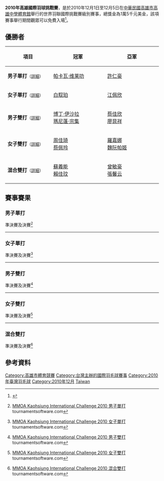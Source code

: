 {{noteTA|G1=Badminton}}
{{infobox badminton event
|name           = 2010年高雄國際羽球挑戰賽
|image          = 
|size           = 
|caption        =
|dates          = 2010年12月1日－12月5日
|number_edition = 第1屆
|level          = 4A
|prize_money    = 1.5萬美元
|location       = {{ROC}}[[高雄市|高雄市]]
|venue          = [[高雄中學|高雄中學體育館]]
|previous       = 
|next           = 
}}
'''2010年高雄國際羽球挑戰賽'''，是於2010年12月1日至12月5日在[[中華民國|中華民國]][[高雄市|高雄市]][[高雄中學|高雄中學體育館]]舉行的世界羽聯國際挑戰賽級別賽事，總獎金為1萬5千元美金，該項賽事舉行期間觀眾可以免費入場<ref>{{zh-tw}}{{cite web|title=MMOA 2010年高雄國際羽球挑戰賽|url=http://demo7-8.101eboss.com/default.asp|archiveurl=https://web.archive.org/web/20101106073347/http://demo7-8.101eboss.com/default.asp|archivedate=2010-11-06|accessdate=2010-12-06|dead-url=yes}}</ref>。

==優勝者==
{| class=wikitable style="font-size:small"
!width="200"|項目
!width="250"|冠軍
!width="250"|亞軍
|-
|'''男子單打'''<small>（[[#男子單打|詳細]]）</small>
|{{flagicon|THA}} [[帕卡瓦·维莱叻|帕卡瓦·维莱叻]]
|{{flagicon|TPE}} [[許仁豪|許仁豪]]
|-
|'''女子單打'''<small>（[[#女子單打|詳細]]）</small>
|{{flagicon|TPE}} [[白馭珀|白馭珀]]
|{{flagicon|TPE}} [[江佩欣|江佩欣]]
|-
|'''男子雙打'''<small>（[[#男子雙打|詳細]]）</small>
|{{flagicon|THA}} [[博丁·伊沙拉|博丁·伊沙拉]]<br/>{{flagicon|THA}} [[瑪尼蓬·宗集|瑪尼蓬·宗集]]
|{{flagicon|TPE}} [[蔡佳欣|蔡佳欣]]<br/>{{flagicon|TPE}} [[廖晁祥|廖晁祥]]
|-
|'''女子雙打'''<small>（[[#女子雙打|詳細]]）</small>
|{{flagicon|TPE}} [[周佳琦|周佳琦]]<br/>{{flagicon|TPE}} [[蔡佩玲|蔡佩玲]]
|{{flagicon|THA}} [[罗乍那·楚他汶迪恭|羅嘉娜]]<br>{{flagicon|THA}} [[Wiranpatch_Hongchookeat|魏阮帕姬]]
|-
|'''混合雙打'''<small>（[[#混合雙打|詳細]]）</small>
|{{flagicon|TPE}} [[蘇義能|蘇義能]]<br/>{{flagicon|TPE}} [[賴佳玟|賴佳玟]]
|{{flagicon|TPE}} [[曾敏豪|曾敏豪]]<br/>{{flagicon|TPE}} [[張馨云|張馨云]]
|}

==賽事賽果==
===男子單打===
;準決賽及決賽<ref name="MS">{{en}}[https://bwf.tournamentsoftware.com/sport/draw.aspx?id=B5440CAD-CB0C-4481-9D34-C69A970CB485&draw=1 MMOA Kaohsiung International Challenge 2010 男子單打] {{Wayback|url=https://bwf.tournamentsoftware.com/sport/draw.aspx?id=B5440CAD-CB0C-4481-9D34-C69A970CB485&draw=1 |date=20220221092057 }} tournamentsoftware.com</ref>
{{4TeamBracket-Tennis3-v2
| RD1=準決賽
| RD2=決賽
| team-width=170
| score-width=20
| RD1-team1='''{{flagicon|TPE}} [[許仁豪|許仁豪]]'''
| RD1-score1-1='''21'''
| RD1-score1-2='''21'''
| RD1-score1-3=
| RD1-team2={{flagicon|TPE}} [[施貴鈞|施貴鈞]]
| RD1-score2-1=13
| RD1-score2-2=12
| RD1-score2-3=
| RD1-team3={{flagicon|THA}} '''[[帕卡瓦·维莱叻|帕卡瓦·维莱叻]]'''
| RD1-score3-1='''21'''
| RD1-score3-2='''21'''
| RD1-score3-3=
| RD1-team4={{flagicon|TPE}} [[朱漢晝|朱漢晝]]
| RD1-score4-1=15
| RD1-score4-2=13
| RD1-score4-3=

| RD2-team1={{flagicon|TPE}} [[許仁豪|許仁豪]]
| RD2-score1-1=10
| RD2-score1-2=15
| RD2-score1-3=

| RD2-team2={{flagicon|THA}} '''[[帕卡瓦·维莱叻|帕卡瓦·维莱叻]]'''
| RD2-score2-1='''21'''
| RD2-score2-2='''21'''
| RD2-score2-3=
}}
----

===女子單打===
;準決賽及決賽<ref name="WS">{{en}}[https://bwf.tournamentsoftware.com/sport/draw.aspx?id=B5440CAD-CB0C-4481-9D34-C69A970CB485&draw=2 MMOA Kaohsiung International Challenge 2010 女子單打] {{Wayback|url=https://bwf.tournamentsoftware.com/sport/draw.aspx?id=B5440CAD-CB0C-4481-9D34-C69A970CB485&draw=2 |date=20220221092105 }} tournamentsoftware.com</ref>
{{4TeamBracket-Tennis3-v2
| RD1=準決賽
| RD2=決賽
| team-width=170
| score-width=20

| RD1-team1={{flagicon|VIE}} [[武氏妆|武氏妆]]
| RD1-score1-1=18
| RD1-score1-2=13
| RD1-score1-3=
| RD1-team2='''{{flagicon|TPE}} [[江佩欣|江佩欣]]'''
| RD1-score2-1='''21
| RD1-score2-2='''21
| RD1-score2-3=
| RD1-team3='''{{flagicon|TPE}} [[白馭珀|白馭珀]]'''
| RD1-score3-1=16
| RD1-score3-2='''21'''
| RD1-score3-3='''21'''
| RD1-team4={{flagicon|THA}} [[Chanida_Julrattanamanee|查妮塔]]
| RD1-score4-1='''21'''
| RD1-score4-2=19
| RD1-score4-3=19
| RD2-team1={{flagicon|TPE}} [[江佩欣|江佩欣]]
| RD2-score1-1=19
| RD2-score1-2=17
| RD2-score1-3=
| RD2-team2='''{{flagicon|TPE}} [[白馭珀|白馭珀]]'''
| RD2-score2-1='''21'''
| RD2-score2-2='''21'''
| RD2-score2-3=
}}
----

===男子雙打===
;準決賽及決賽<ref name="MD">{{en}}[https://bwf.tournamentsoftware.com/sport/draw.aspx?id=B5440CAD-CB0C-4481-9D34-C69A970CB485&draw=4 MMOA Kaohsiung International Challenge 2010 男子雙打] {{Wayback|url=https://bwf.tournamentsoftware.com/sport/draw.aspx?id=B5440CAD-CB0C-4481-9D34-C69A970CB485&draw=4 |date=20220221092113 }} tournamentsoftware.com</ref>
{{4TeamBracket-Tennis3-v2
| RD1=準決賽
| RD2=決賽
| team-width=170
| score-width=20

| RD1-team1='''{{flagicon|TPE}} [[蔡佳欣|蔡佳欣]]<br> {{flagicon|TPE}} [[廖晁祥|廖晁祥]]'''
| RD1-score1-1='''23'''
| RD1-score1-2='''21'''
| RD1-score1-3=
| RD1-team2={{flagicon|INA}} [[琼斯·拉夫利·詹森|玖納斯]]<br> {{flagicon|INA}} [[Dandi_Prabudita|Dandi Prabudita]]
| RD1-score2-1=21
| RD1-score2-2=16
| RD1-score2-3=

| RD1-team3={{flagicon|THA}} '''[[博丁·伊沙拉|博丁·伊沙拉]]<br> {{flagicon|THA}} [[玛尼蓬·宗集|玛尼蓬·宗集]]'''
| RD1-score3-1=9
| RD1-score3-2='''21'''
| RD1-score3-3='''21'''

| RD1-team4={{flagicon|TPE}} [[曾敏豪|曾敏豪]]<br> {{flagicon|TPE}} [[蘇義能|蘇義能]]
| RD1-score4-1='''21'''
| RD1-score4-2=19
| RD1-score4-3=13

| RD2-team1={{flagicon|TPE}} [[蔡佳欣|蔡佳欣]]<br> {{flagicon|TPE}} [[廖晁祥|廖晁祥]]
| RD2-score1-1=18
| RD2-score1-2=19
| RD2-score1-3=

| RD2-team2={{flagicon|THA}} '''[[博丁·伊沙拉|博丁·伊沙拉]]<br> {{flagicon|THA}} [[玛尼蓬·宗集|玛尼蓬·宗集]]'''
| RD2-score2-1='''21'''
| RD2-score2-2='''21'''
| RD2-score2-3=
}}
----

===女子雙打===
;準決賽及決賽<ref name="WD">{{en}}[https://bwf.tournamentsoftware.com/sport/draw.aspx?id=B5440CAD-CB0C-4481-9D34-C69A970CB485&draw=6 MMOA Kaohsiung International Challenge 2010 女子雙打] {{Wayback|url=https://bwf.tournamentsoftware.com/sport/draw.aspx?id=B5440CAD-CB0C-4481-9D34-C69A970CB485&draw=6 |date=20220221092120 }} tournamentsoftware.com</ref>
{{4TeamBracket-Tennis3-v2
| RD1=準決賽
| RD2=決賽
| team-width=170
| score-width=20

| RD1-team1='''{{flagicon|THA}} [[罗乍那·楚他汶迪恭|羅嘉娜]]<br> {{flagicon|THA}} [[Wiranpatch_Hongchookeat|魏阮帕姬]]'''
| RD1-score1-1='''21'''
| RD1-score1-2=12
| RD1-score1-3='''21'''
| RD1-team2={{flagicon|TPE}} [[劉淑芝|劉淑芝]]<br> {{flagicon|TPE}} [[李黛安|李黛安]]
| RD1-score2-1=12
| RD1-score2-2='''21'''
| RD1-score2-3=15

| RD1-team3={{flagicon|TPE}} '''[[周佳琦|周佳琦]]<br> {{flagicon|TPE}} [[蔡佩玲|蔡佩玲]]'''
| RD1-score3-1='''21'''
| RD1-score3-2='''21'''
| RD1-score3-3=

| RD1-team4={{flagicon|TPE}} [[陳虹諭|陳虹諭]]<br> {{flagicon|TPE}} [[黃美菁|黃美菁]]
| RD1-score4-1=16
| RD1-score4-2=8
| RD1-score4-3=

| RD2-team1={{flagicon|TPE}} '''[[周佳琦|周佳琦]]<br> {{flagicon|TPE}} [[蔡佩玲|蔡佩玲]]'''
| RD2-score1-1='''21'''
| RD2-score1-2='''21'''
| RD2-score1-3=

| RD2-team2={{flagicon|THA}} [[罗乍那·楚他汶迪恭|羅嘉娜]]<br> {{flagicon|THA}} [[Wiranpatch_Hongchookeat|魏阮帕姬]]
| RD2-score2-1=11
| RD2-score2-2=12
| RD2-score2-3=
}}
----

===混合雙打===
;準決賽及決賽<ref name="XD">{{en}}[https://bwf.tournamentsoftware.com/sport/draw.aspx?id=B5440CAD-CB0C-4481-9D34-C69A970CB485&draw=7 MMOA Kaohsiung International Challenge 2010 混合雙打] {{Wayback|url=https://bwf.tournamentsoftware.com/sport/draw.aspx?id=B5440CAD-CB0C-4481-9D34-C69A970CB485&draw=7 |date=20220221092126 }} tournamentsoftware.com</ref>
{{4TeamBracket-Tennis3-v2
| RD1=準決賽
| RD2=決賽
| team-width=170
| score-width=20

| RD1-team1='''{{flagicon|TPE}} [[蘇義能|蘇義能]]<br> {{flagicon|TPE}} [[賴佳玟|賴佳玟]]'''
| RD1-score1-1='''21'''
| RD1-score1-2='''21'''
| RD1-score1-3=
| RD1-team2={{flagicon|TPE}} [[黃柏睿|黃柏睿]]<br> {{flagicon|TPE}} [[黃美菁|黃美菁]]
| RD1-score2-1=18
| RD1-score2-2=12
| RD1-score2-3=

| RD1-team3={{flagicon|TPE}} '''[[曾敏豪|曾敏豪]]<br> {{flagicon|TPE}} [[張馨云|張馨云]]'''
| RD1-score3-1='''21'''
| RD1-score3-2='''21'''
| RD1-score3-3=

| RD1-team4={{flagicon|TPE}} [[羅貫中_(羽毛球運動員)|羅貫中]]<br> {{flagicon|TPE}} [[黃欣惠|黃欣惠]]
| RD1-score4-1=16
| RD1-score4-2=18
| RD1-score4-3=

| RD2-team1={{flagicon|TPE}} '''[[蘇義能|蘇義能]]<br> {{flagicon|TPE}} [[賴佳玟|賴佳玟]]'''
| RD2-score1-1='''21'''
| RD2-score1-2='''21'''
| RD2-score1-3=

| RD2-team2={{flagicon|TPE}} [[曾敏豪|曾敏豪]]<br> {{flagicon|TPE}} [[張馨云|張馨云]]
| RD2-score2-1=17
| RD2-score2-2=18
| RD2-score2-3=
}}

==參考資料==
{{reflist}}

{{臺灣羽球}}
[[Category:高雄市體育競賽|Category:高雄市體育競賽]]
[[Category:台灣主辦的國際羽毛球賽事|Category:台灣主辦的國際羽毛球賽事]]
[[Category:2010年臺灣羽毛球|Category:2010年臺灣羽毛球]]
[[Category:2010年12月|Category:2010年12月]]
[[Category:2010年世界羽聯國際挑戰賽|Taiwan]]